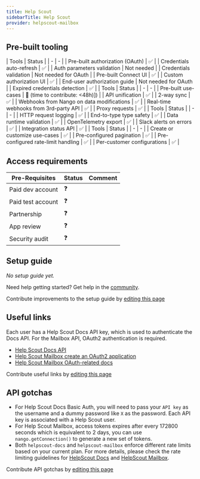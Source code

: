 ```yaml
---
title: Help Scout
sidebarTitle: Help Scout
provider: helpscout-mailbox
---
```




<Overview />

## Pre-built tooling

<AccordionGroup>
<Accordion title="✅ Authorization">
| Tools | Status |
| - | - |
| Pre-built authorization (OAuth) | ✅ |
| Credentials auto-refresh | ✅ |
| Auth parameters validation | Not needed |
| Credentials validation | Not needed for OAuth |
| Pre-built Connect UI | ✅ |
| Custom authorization UI | ✅ |
| End-user authorization guide | Not needed for OAuth |
| Expired credentials detection | ✅ |
</Accordion>
<Accordion title="✅ Read & write data">
| Tools | Status |
| - | - |
| Pre-built use-cases | 🚫 (time to contribute: &lt;48h)]) |
| API unification | ✅ |
| 2-way sync | ✅ |
| Webhooks from Nango on data modifications | ✅ |
| Real-time webhooks from 3rd-party API | ✅ |
| Proxy requests | ✅ |
</Accordion>
<Accordion title="✅ Observability & data quality">
| Tools | Status |
| - | - |
| HTTP request logging | ✅ |
| End-to-type type safety | ✅ |
| Data runtime validation | ✅ |
| OpenTelemetry export | ✅ |
| Slack alerts on errors | ✅ |
| Integration status API | ✅ |
</Accordion>
<Accordion title="✅ Customization">
| Tools | Status |
| - | - |
| Create or customize use-cases | ✅ |
| Pre-configured pagination | ✅ |
| Pre-configured rate-limit handling | ✅ |
| Per-customer configurations | ✅ |
</Accordion>
</AccordionGroup>

<PreBuiltUseCases />

## Access requirements
| Pre-Requisites | Status | Comment|
| - | - | - |
| Paid dev account | ❓ |  |
| Paid test account | ❓ |  |
| Partnership | ❓ | |
| App review | ❓ |  |
| Security audit | ❓ | |

## Setup guide

_No setup guide yet._

<Tip>Need help getting started? Get help in the [community](https://nango.dev/slack).</Tip>

<Note>Contribute improvements to the setup guide by [editing this page](https://github.com/nangohq/nango/tree/master/docs-v2/integrations/all/helpscout.mdx)</Note>


## Useful links
Each user has a Help Scout Docs API key, which is used to authenticate the Docs API. For the Mailbox API, OAuth2 authentication is required.

-   [Help Scout Docs API](https://developer.helpscout.com/docs-api/)
-   [Help Scout Mailbox create an OAuth2 application](https://developer.helpscout.com/mailbox-api/overview/authentication/#oauth2-application)
-   [Help Scout Mailbox OAuth-related docs](https://developer.helpscout.com/mailbox-api/overview/authentication/)

<Note>Contribute useful links by [editing this page](https://github.com/nangohq/nango/tree/master/docs-v2/integrations/all/helpscout.mdx)</Note>

## API gotchas

- For Help Scout Docs Basic Auth, you will need to pass your `API key` as the username and a dummy password like `X` as the password. Each API key is associated with a Help Scout user.
- For Help Scout Mailbox, access tokens expires after every 172800 seconds which is equivalent to 2 days, you can use `nango.getConnection()` to generate a new set of tokens.
- Both `helpscout-docs` and `helpscout-mailbox` enforce different rate limits based on your current plan. For more details, please check the rate limiting guidelines for [HelpScout Docs](https://developer.helpscout.com/docs-api/#rate-limiting) and [HelpScout Mailbox](https://developer.helpscout.com/mailbox-api/overview/rate-limiting/).

<Note>Contribute API gotchas by [editing this page](https://github.com/nangohq/nango/tree/master/docs-v2/integrations/all/helpscout.mdx)</Note>